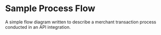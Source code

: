 # Sample Process Flow



A simple flow diagram written to describe a merchant transaction process conducted in an API integration.

<PDFEmbed src="/michael-pukin-portfolio/pdf-files/sample-process-flow.pdf" />